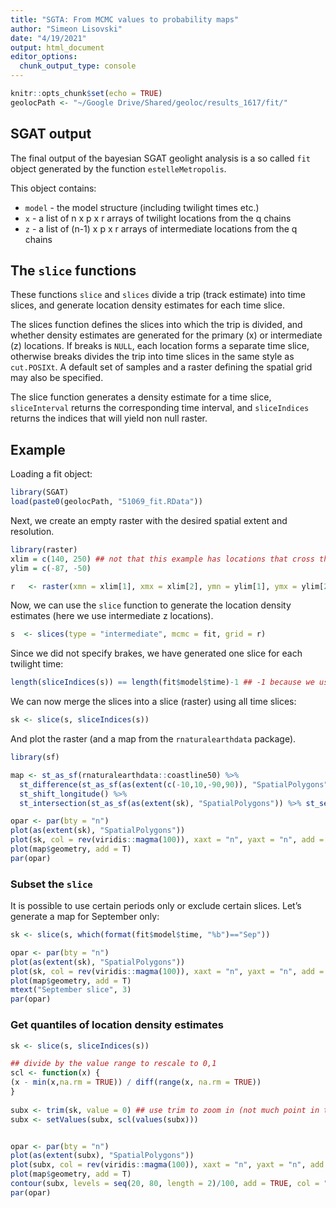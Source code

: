 ```yaml
---
title: "SGTA: From MCMC values to probability maps"
author: "Simeon Lisovski"
date: "4/19/2021"
output: html_document
editor_options: 
  chunk_output_type: console
---
```


```r
knitr::opts_chunk$set(echo = TRUE)
geolocPath <- "~/Google Drive/Shared/geoloc/results_1617/fit/"
``` 

## SGAT output

The final output of the bayesian SGAT geolight analysis is a so called `fit` object generated by the function `estelleMetropolis`.

This object contains:

* `model` - the model structure (including twilight times etc.)
* `x` - a list of n x p x r arrays of twilight locations from the q chains
* `z` - a list of (n-1) x p x r arrays of intermediate locations from the q chains

## The `slice` functions

These functions `slice` and `slices` divide a trip (track estimate) into time slices, and generate location density estimates for each time slice.

The slices function defines the slices into which the trip is divided, and whether density estimates are generated for the primary (x) or intermediate (z) locations. If breaks is `NULL`, each location forms a separate time slice, otherwise breaks divides the trip into time slices in the same style as `cut.POSIXt`. A default set of samples and a raster defining the spatial grid may also be specified.

The slice function generates a density estimate for a time slice, `sliceInterval` returns the corresponding time interval, and `sliceIndices` returns the indices that will yield non null raster.


## Example

Loading a fit object:

```r
library(SGAT)
load(paste0(geolocPath, "51069_fit.RData"))
```

Next, we create an empty raster with the desired spatial extent and resolution.

```r
library(raster)
xlim = c(140, 250) ## not that this example has locations that cross the dateline, thus we go beyond 180 degrees East.
ylim = c(-87, -50)

r   <- raster(xmn = xlim[1], xmx = xlim[2], ymn = ylim[1], ymx = ylim[2], res = 0.15, crs = "+proj=longlat")
```

Now, we can use the `slice` function to generate the location density estimates (here we use intermediate z locations).

```r
s  <- slices(type = "intermediate", mcmc = fit, grid = r)
```

Since we did not specify brakes, we have generated one slice for each twilight time:

```r
length(sliceIndices(s)) == length(fit$model$time)-1 ## -1 because we use intermediate locations
```

We can now merge the slices into a slice (raster) using all time slices:

```r
sk <- slice(s, sliceIndices(s))
```

And plot the raster (and a map from the `rnaturalearthdata` package).

```r
library(sf)

map <- st_as_sf(rnaturalearthdata::coastline50) %>%
  st_difference(st_as_sf(as(extent(c(-10,10,-90,90)), "SpatialPolygons")) %>% st_set_crs(4326)) %>%
  st_shift_longitude() %>%
  st_intersection(st_as_sf(as(extent(sk), "SpatialPolygons")) %>% st_set_crs(4326))

opar <- par(bty = "n")
plot(as(extent(sk), "SpatialPolygons"))
plot(sk, col = rev(viridis::magma(100)), xaxt = "n", yaxt = "n", add = T, legend = FALSE)
plot(map$geometry, add = T)
par(opar)
```


### Subset the `slice`

It is possible to use certain periods only or exclude certain slices. Let's generate a map for September only:

```r
sk <- slice(s, which(format(fit$model$time, "%b")=="Sep"))

opar <- par(bty = "n")
plot(as(extent(sk), "SpatialPolygons"))
plot(sk, col = rev(viridis::magma(100)), xaxt = "n", yaxt = "n", add = T, legend = FALSE)
plot(map$geometry, add = T)
mtext("September slice", 3)
par(opar)
```


### Get quantiles of location density estimates

```r
sk <- slice(s, sliceIndices(s))

## divide by the value range to rescale to 0,1 
scl <- function(x) {
(x - min(x,na.rm = TRUE)) / diff(range(x, na.rm = TRUE))
}
 
subx <- trim(sk, value = 0) ## use trim to zoom in (not much point in the 100% contour, but you can see it) 
subx <- setValues(subx, scl(values(subx)))


opar <- par(bty = "n")
plot(as(extent(subx), "SpatialPolygons"))
plot(subx, col = rev(viridis::magma(100)), xaxt = "n", yaxt = "n", add = T, legend = FALSE)
plot(map$geometry, add = T)
contour(subx, levels = seq(20, 80, length = 2)/100, add = TRUE, col = "white", lwd = 2) ## 20 and 80th percentile
par(opar)
```





